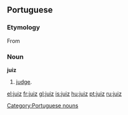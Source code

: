 ==Portuguese==

===Etymology===
From {{etyl|la|pt}} {{term|iudex|lang=la}}

===Noun===
'''juiz''' {{m}}
# [[judge]].

[[Category:Portuguese nouns]]

[[el:juiz]]
[[fr:juiz]]
[[gl:juiz]]
[[is:juiz]]
[[hu:juiz]]
[[pt:juiz]]
[[ru:juiz]]